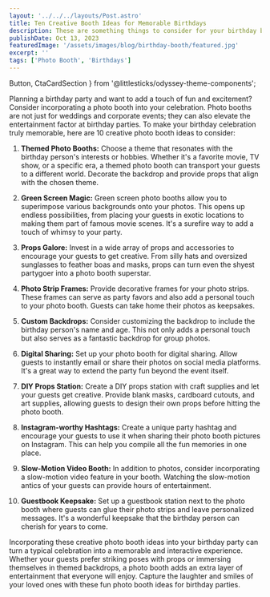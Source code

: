 ```yaml
---
layout: '../../../layouts/Post.astro'
title: Ten Creative Booth Ideas for Memorable Birthdays
description: These are something things to consider for your birthday booth.
publishDate: Oct 13, 2023
featuredImage: '/assets/images/blog/birthday-booth/featured.jpg'
excerpt: ''
tags: ['Photo Booth', 'Birthdays']
---
```

  Button,
  CtaCardSection
} from '@littlesticks/odyssey-theme-components';

Planning a birthday party and want to add a touch of fun and excitement? Consider incorporating a photo booth into your celebration. Photo booths are not just for weddings and corporate events; they can also elevate the entertainment factor at birthday parties. To make your birthday celebration truly memorable, here are 10 creative photo booth ideas to consider:

1. **Themed Photo Booths:** Choose a theme that resonates with the birthday person's interests or hobbies. Whether it's a favorite movie, TV show, or a specific era, a themed photo booth can transport your guests to a different world. Decorate the backdrop and provide props that align with the chosen theme.

2. **Green Screen Magic:** Green screen photo booths allow you to superimpose various backgrounds onto your photos. This opens up endless possibilities, from placing your guests in exotic locations to making them part of famous movie scenes. It's a surefire way to add a touch of whimsy to your party.

3. **Props Galore:** Invest in a wide array of props and accessories to encourage your guests to get creative. From silly hats and oversized sunglasses to feather boas and masks, props can turn even the shyest partygoer into a photo booth superstar.

4. **Photo Strip Frames:** Provide decorative frames for your photo strips. These frames can serve as party favors and also add a personal touch to your photo booth. Guests can take home their photos as keepsakes.

5. **Custom Backdrops:** Consider customizing the backdrop to include the birthday person's name and age. This not only adds a personal touch but also serves as a fantastic backdrop for group photos.

6. **Digital Sharing:** Set up your photo booth for digital sharing. Allow guests to instantly email or share their photos on social media platforms. It's a great way to extend the party fun beyond the event itself.

7. **DIY Props Station:** Create a DIY props station with craft supplies and let your guests get creative. Provide blank masks, cardboard cutouts, and art supplies, allowing guests to design their own props before hitting the photo booth.

8. **Instagram-worthy Hashtags:** Create a unique party hashtag and encourage your guests to use it when sharing their photo booth pictures on Instagram. This can help you compile all the fun memories in one place.

9. **Slow-Motion Video Booth:** In addition to photos, consider incorporating a slow-motion video feature in your booth. Watching the slow-motion antics of your guests can provide hours of entertainment.

10. **Guestbook Keepsake:** Set up a guestbook station next to the photo booth where guests can glue their photo strips and leave personalized messages. It's a wonderful keepsake that the birthday person can cherish for years to come.

Incorporating these creative photo booth ideas into your birthday party can turn a typical celebration into a memorable and interactive experience. Whether your guests prefer striking poses with props or immersing themselves in themed backdrops, a photo booth adds an extra layer of entertainment that everyone will enjoy. Capture the laughter and smiles of your loved ones with these fun photo booth ideas for birthday parties.